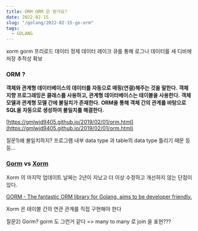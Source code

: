 ```yaml
---
title: ORM ORM 은 뭔가요?
date: 2022-02-15
slug: "/golang/2022-02-15-go-orm"
tags:
  - GOLANG
---
```


xorm gorm 프리로드
데이터 정제 데이터 레이크
큐를 통해 로그나 데이터를 새 디비에 저장
추적성 확보

### ORM ?

**객체와 관계형 데이터베이스의 데이터를 자동으로 매핑(연결)해주는 것을 말한다.**
**객체 지향 프로그래밍은 클래스를 사용하고, 관계형 데이터베이스는 테이블을 사용한다.**
**객체 모델과 관계형 모델 간에 불일치가 존재한다.**
**ORM을 통해 객체 간의 관계를 바탕으로 SQL을 자동으로 생성하여 불일치를 해결한다.**

[https://gmlwjd9405.github.io/2019/02/01/orm.html](https://gmlwjd9405.github.io/2019/02/01/orm.html)

질문1)왜 불일치하지? 프로그램 내부 data type 과 table의 data type 틀리기 때문 등등...

### **[Gorm](https://gorm.io/) vs [Xorm](https://xorm.io/)**

Xorm 의 마지막 업데이트 날짜는 2년이 지났고 더 이상 수정하고 개선하지 않는 단점이 있다. 

[GORM - The fantastic ORM library for Golang, aims to be developer friendly.](https://gorm.io/)

Xorm 은  테이블 간의 연관 관계를 직접 구현해야 한다

질문2)  Gorm? gorm 도 그런거 같다 =>   many to many 로 join 을 표현???


